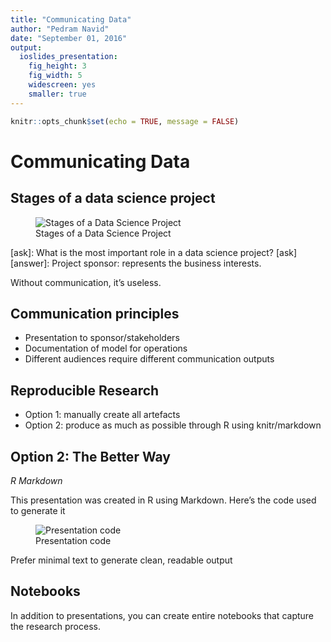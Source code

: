 ```yaml
---
title: "Communicating Data"
author: "Pedram Navid"
date: "September 01, 2016"
output:
  ioslides_presentation: 
    fig_height: 3
    fig_width: 5
    widescreen: yes
    smaller: true
---
```


```r
knitr::opts_chunk$set(echo = TRUE, message = FALSE)
```

# Communicating Data

## Stages of a data science project
![Stages of a Data Science Project](img/ds-stages.jpg)

<div class="notes">
[ask]: What is the most important role in a data science project? [ask]
[answer]: Project sponsor: represents the business interests. 
</div>

Without communication, it's useless. 

## Communication principles

- Presentation to sponsor/stakeholders
- Documentation of model for operations
- Different audiences require different communication outputs

## Reproducible Research

- Option 1: manually create all artefacts
- Option 2: produce as much as possible through R using knitr/markdown

## Option 2: The Better Way

*R Markdown* 

This presentation was created in R using Markdown.
Here's the code used to generate it

![Presentation code](img/pres_code.PNG)

Prefer minimal text to generate clean, readable output

## Notebooks

In addition to presentations, you can create entire notebooks that
capture the research process.


